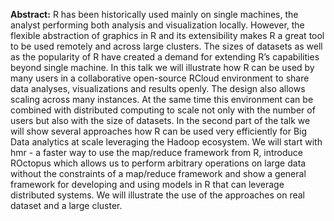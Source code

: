 <span>**Abstract:**</span> R has been historically used mainly on single machines, the analyst performing both analysis and visualization locally. However, the flexible abstraction of graphics in R and its extensibility makes R a great tool to be used remotely and across large clusters. The sizes of datasets as well as the popularity of R have created a demand for extending R's capabilities beyond single machine. In this talk we will illustrate how R can be used by many users in a collaborative open-source RCloud environment to share data analyses, visualizations and results openly. The design also allows scaling across many instances. At the same time this environment can be combined with distributed computing to scale not only with the number of users but also with the size of datasets. In the second part of the talk we will show several approaches how R can be used very efficiently for Big Data analytics at scale leveraging the Hadoop ecosystem. We will start with hmr - a faster way to use the map/reduce framework from R, introduce ROctopus which allows us to perform arbitrary operations on large data without the constraints of a map/reduce framework and show a general framework for developing and using models in R that can leverage distributed systems. We will illustrate the use of the approaches on real dataset and a large cluster.
